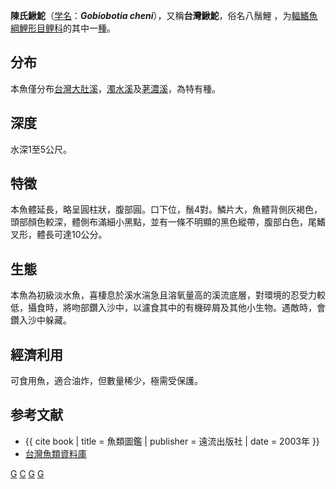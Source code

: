 {{Speciesbox 
| genus = Gobiobotia
| species = cheni
| status = NE
| authority = [[Banarescu|Banarescu]] & [[Nalbant|Nalbant]], 1966
}}
'''陳氏鰍鮀'''（[[学名|学名]]：'''''Gobiobotia cheni'''''），又稱'''台灣鰍鮀'''，俗名八鬚鯉 ，为[[輻鰭魚綱|輻鰭魚綱]][[鯉形目|鯉形目]][[鲤科|鲤科]]的其中一[[種|種]]。

==分布==
本魚僅分布[[台灣|台灣]][[大肚溪|大肚溪]]，[[濁水溪|濁水溪]]及[[荖濃溪|荖濃溪]]，為特有種。

==深度==
水深1至5公尺。

==特徵==
本魚體延長，略呈圓柱狀，腹部圓。口下位，鬚4對。鱗片大，魚體背側灰褐色，頭部顏色較深，體側布滿細小黑點，並有一條不明顯的黑色縱帶，腹部白色，尾鰭叉形，體長可達10公分。

==生態==
本魚為初級淡水魚，喜棲息於溪水湍急且溶氧量高的溪流底層，對環境的忍受力較低，攝食時，將吻部鑽入沙中，以濾食其中的有機碎屑及其他小生物。遇敵時，會鑽入沙中躲藏。

==經濟利用==
可食用魚，適合油炸，但數量稀少，極需受保護。

== 参考文献 ==
*{{ cite book | title = 魚類圖鑑 | publisher = 遠流出版社 | date = 2003年 }}
*[http://fishdb.sinica.edu.tw/ 台灣魚類資料庫]{{Wayback|url=http://fishdb.sinica.edu.tw/ |date=20160304193340 }}

{{Taxonbar}}

[[Category:食用魚|G]]
[[Category:鰍鮀屬|C]]
[[Category:台灣特有種|G]]
[[Category:1966年描述的魚類|G]]